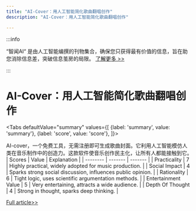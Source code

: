 ```yaml
---
title: "AI-Cover：用人工智能简化歌曲翻唱创作"
description: "AI-Cover：用人工智能简化歌曲翻唱创作"

---
```



:::info

“智闻AI“ 是由人工智能编撰的刊物集合，确保您只获得最有价值的信息，旨在助您消除信息差，突破信息茧房的局限。  [了解更多 >>](/)

:::

# AI-Cover：用人工智能简化歌曲翻唱创作


<Tabs
	defaultValue="summary"
	values={[
	{label: 'summary', value: 'summary'},
	{label: 'score', value: 'score'},
]}>
<TabItem value="summary">


AI-cover，一个免费工具，无需注册即可生成歌曲封面。它利用人工智能模仿人类在音乐制作中的创造力。这款软件使音乐创作民主化，让所有人都能接触到它。
</TabItem>
<TabItem value="score">
	| Scores     | Value   | Explanation |
	| -------- | ------- | ------- |
	| Practicality  | 7    | Highly practical, widely adopted for music production.    |
	| Social Impact | 4     | Sparks strong social discussion, influences public opinion.    |
	| Rationality    | 6    | Tight logic, uses scientific argumentation methods.    |
	| Entertainment Value    | 5    | Very entertaining, attracts a wide audience.    |
	| Depth Of Thought    | 4    | Strong in thought, sparks deep thinking.    |
</TabItem>
</Tabs>

[Full article>>](https://www.producthunt.com/posts/ai-cover)
